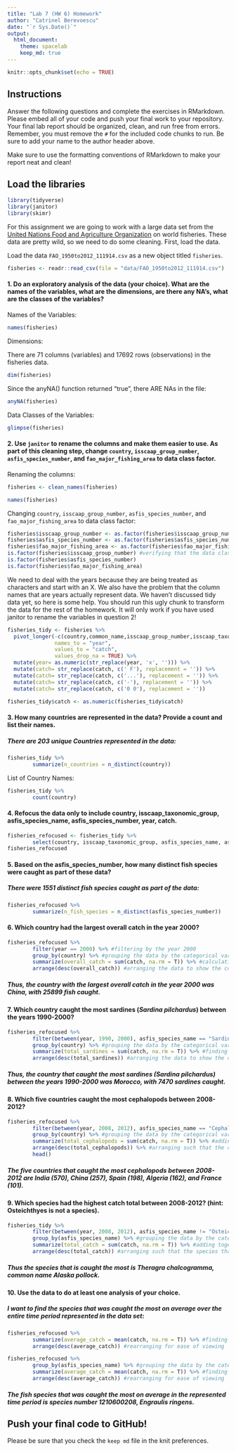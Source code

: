 ```yaml
---
title: "Lab 7 (HW 6) Homework"
author: "Catrinel Berevoescu"
date: "`r Sys.Date()`"
output:
  html_document: 
    theme: spacelab
    keep_md: true
---
```


```r
knitr::opts_chunk$set(echo = TRUE)
```

## Instructions   

Answer the following questions and complete the exercises in RMarkdown. Please embed all of your code and push your final work to your repository. Your final lab report should be organized, clean, and run free from errors. Remember, you must remove the `#` for the included code chunks to run. Be sure to add your name to the author header above.  

Make sure to use the formatting conventions of RMarkdown to make your report neat and clean!  

## Load the libraries     

```r
library(tidyverse)
library(janitor)
library(skimr)
```

For this assignment we are going to work with a large data set from the [United Nations Food and Agriculture Organization](http://www.fao.org/about/en/) on world fisheries. These data are pretty wild, so we need to do some cleaning. First, load the data.  

Load the data `FAO_1950to2012_111914.csv` as a new object titled `fisheries`.   

```r
fisheries <- readr::read_csv(file = "data/FAO_1950to2012_111914.csv")
```

#### 1. Do an exploratory analysis of the data (your choice). What are the names of the variables, what are the dimensions, are there any NA's, what are the classes of the variables?     

Names of the Variables:   

```r
names(fisheries)
```

Dimensions:    

There are 71 columns (variables) and 17692 rows (observations) in the fisheries data.   

```r
dim(fisheries)
```

Since the anyNA() function returned "true", there ARE NAs in the file:   

```r
anyNA(fisheries)
```

Data Classes of the Variables:   

```r
glimpse(fisheries)
```

#### 2. Use `janitor` to rename the columns and make them easier to use. As part of this cleaning step, change `country`, `isscaap_group_number`, `asfis_species_number`, and `fao_major_fishing_area` to data class factor.    

Renaming the columns:   

```r
fisheries <- clean_names(fisheries)
```

```r
names(fisheries)
```

Changing `country`, `isscaap_group_number`, `asfis_species_number`, and `fao_major_fishing_area` to data class factor:   

```r
fisheries$isscaap_group_number <- as.factor(fisheries$isscaap_group_number) #changing the data class to factor
fisheries$asfis_species_number <- as.factor(fisheries$asfis_species_number)
fisheries$fao_major_fishing_area <- as.factor(fisheries$fao_major_fishing_area)
is.factor(fisheries$isscaap_group_number) #verifying that the data class is now factor
is.factor(fisheries$asfis_species_number)
is.factor(fisheries$fao_major_fishing_area)
```

We need to deal with the years because they are being treated as characters and start with an X. We also have the problem that the column names that are years actually represent data. We haven't discussed tidy data yet, so here is some help. You should run this ugly chunk to transform the data for the rest of the homework. It will only work if you have used janitor to rename the variables in question 2!    

```r
fisheries_tidy <- fisheries %>% 
  pivot_longer(-c(country,common_name,isscaap_group_number,isscaap_taxonomic_group,asfis_species_number,asfis_species_name,fao_major_fishing_area,measure),
               names_to = "year",
               values_to = "catch",
               values_drop_na = TRUE) %>% 
  mutate(year= as.numeric(str_replace(year, 'x', ''))) %>% 
  mutate(catch= str_replace(catch, c(' F'), replacement = '')) %>% 
  mutate(catch= str_replace(catch, c('...'), replacement = '')) %>% 
  mutate(catch= str_replace(catch, c('-'), replacement = '')) %>% 
  mutate(catch= str_replace(catch, c('0 0'), replacement = ''))

fisheries_tidy$catch <- as.numeric(fisheries_tidy$catch)
```

#### 3. How many countries are represented in the data? Provide a count and list their names.   

##### There are 203 unique Countries represented in the data:    

```r
fisheries_tidy %>% 
        summarize(n_countries = n_distinct(country))
```

List of Country Names:   

```r
fisheries_tidy %>% 
        count(country)
```

#### 4. Refocus the data only to include country, isscaap_taxonomic_group, asfis_species_name, asfis_species_number, year, catch.   

```r
fisheries_refocused <- fisheries_tidy %>% 
        select(country, isscaap_taxonomic_group, asfis_species_name, asfis_species_number, year, catch)
fisheries_refocused
```

#### 5. Based on the asfis_species_number, how many distinct fish species were caught as part of these data?   

##### There were 1551 distinct fish species caught as part of the data:  

```r
fisheries_refocused %>% 
        summarize(n_fish_species = n_distinct(asfis_species_number))
```

#### 6. Which country had the largest overall catch in the year 2000?    

```r
fisheries_refocused %>% 
        filter(year == 2000) %>% #filtering by the year 2000
        group_by(country) %>% #grouping the data by the categorical variable country
        summarize(overall_catch = sum(catch, na.rm = T)) %>% #calculating the overall catch values
        arrange(desc(overall_catch)) #arranging the data to show the countries that had the largest overall catches in the year 2000 first
```

##### Thus, the country with the largest overall catch in the year 2000 was China, with 25899 fish caught.    

#### 7. Which country caught the most sardines (_Sardina pilchardus_) between the years 1990-2000?    

```r
fisheries_refocused %>% 
        filter(between(year, 1990, 2000), asfis_species_name == "Sardina pilchardus") %>% #filtering by the time frame and sardines
        group_by(country) %>% #grouping the data by the categorical variable country
        summarize(total_sardines = sum(catch, na.rm = T)) %>% #finding total number of sardines caught for each country within the time frame
        arrange(desc(total_sardines)) #arranging the data to show the countries that caught the most sardines first
```

##### Thus, the country that caught the most sardines (_Sardina pilchardus_) between the years 1990-2000 was Morocco, with 7470 sardines caught.    

#### 8. Which five countries caught the most cephalopods between 2008-2012?    

```r
fisheries_refocused %>% 
        filter(between(year, 2008, 2012), asfis_species_name == "Cephalopoda") %>% #filtering for the time frame and cephalopods
        group_by(country) %>% #grouping the data by the categorical variable country
        summarize(total_cephalopods = sum(catch, na.rm = T)) %>% #adding together cephalopods caught between 2008-2012 to find total cephalopods caught by each country during this time period
        arrange(desc(total_cephalopods)) %>% #arranging such that the countries that caught the most cephalopods is shown at the top
        head()
```

##### The five countries that caught the most cephalopods between 2008-2012 are India (570), China (257), Spain (198), Algeria (162), and France (101).    

#### 9. Which species had the highest catch total between 2008-2012? (hint: Osteichthyes is not a species).   

```r
fisheries_tidy %>% 
        filter(between(year, 2008, 2012), asfis_species_name != "Osteichthyes") %>% #filtering by the time frame and filtering out Osteichthyes, which is not a species
        group_by(asfis_species_name) %>% #grouping the data by the categorical variable asfis_species_name
        summarize(total_catch = sum(catch, na.rm = T)) %>% #adding together fish of a certain species caught between 2008-2012 to find total fish caught during this time period
        arrange(desc(total_catch)) #arranging such that the species that was caught the most is shown first
```

##### Thus the species that is caught the most is Theragra chalcogramma, common name Alaska pollock.    

#### 10. Use the data to do at least one analysis of your choice. 

##### I want to find the species that was caught the most on average over the entire time period represented in the data set:   

```r
fisheries_refocused %>% 
        summarize(average_catch = mean(catch, na.rm = T)) %>% #finding the average/mean catch value
        arrange(desc(average_catch)) #rearranging for ease of viewing
```

```r
fisheries_refocused %>% 
        group_by(asfis_species_name) %>% #grouping the data by the categorical variable asfis_species_name
        summarize(average_catch = mean(catch, na.rm = T)) %>% #finding the average/mean catch value
        arrange(desc(average_catch)) #rearranging for ease of viewing
```

##### The fish species that was caught the most on average in the represented time period is species number 1210600208, Engraulis ringens.   

## Push your final code to GitHub!
Please be sure that you check the `keep md` file in the knit preferences.   